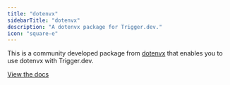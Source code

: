 ```yaml
---
title: "dotenvx"
sidebarTitle: "dotenvx"
description: "A dotenvx package for Trigger.dev."
icon: "square-e"
---
```


This is a community developed package from [dotenvx](https://dotenvx.com/) that enables you to use dotenvx with Trigger.dev.

[View the docs](https://dotenvx.com/docs/background-jobs/triggerdotdev)
